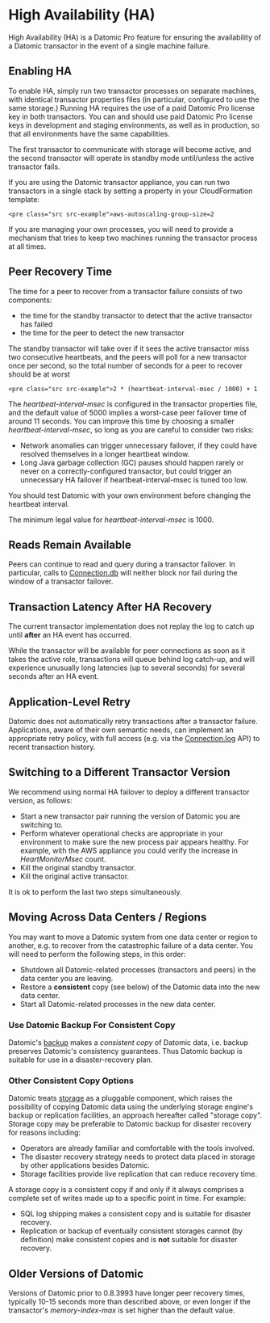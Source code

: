 High Availability (HA)
======================

High Availability (HA) is a Datomic Pro feature for ensuring the availability of a Datomic transactor in the event of a single machine failure.

Enabling HA
-----------

To enable HA, simply run two transactor processes on separate machines, with identical transactor properties files (in particular, configured to use the same storage.) Running HA requires the use of a paid Datomic Pro license key in both transactors. You can and should use paid Datomic Pro license keys in development and staging environments, as well as in production, so that all environments have the same capabilities.

The first transactor to communicate with storage will become active, and the second transactor will operate in standby mode until/unless the active transactor fails.

If you are using the Datomic transactor appliance, you can run two transactors in a single stack by setting a property in your CloudFormation template:

```
<pre class="src src-example">aws-autoscaling-group-size=2
```



If you are managing your own processes, you will need to provide a mechanism that tries to keep two machines running the transactor process at all times.





Peer Recovery Time
------------------

The time for a peer to recover from a transactor failure consists of two components:

- the time for the standby transactor to detect that the active transactor has failed
- the time for the peer to detect the new transactor

The standby transactor will take over if it sees the active transactor miss two consecutive heartbeats, and the peers will poll for a new transactor once per second, so the total number of seconds for a peer to recover should be at worst

```
<pre class="src src-example">2 * (heartbeat-interval-msec / 1000) + 1
```



The *heartbeat-interval-msec* is configured in the transactor properties file, and the default value of 5000 implies a worst-case peer failover time of around 11 seconds. You can improve this time by choosing a smaller *heartbeat-interval-msec*, so long as you are careful to consider two risks:

- Network anomalies can trigger unnecessary failover, if they could have resolved themselves in a longer heartbeat window.
- Long Java garbage collection (GC) pauses should happen rarely or never on a correctly-configured transactor, but could trigger an unnecessary HA failover if heartbeat-interval-msec is tuned too low.

You should test Datomic with your own environment before changing the heartbeat interval.

The minimum legal value for *heartbeat-interval-msec* is 1000.





Reads Remain Available
----------------------

Peers can continue to read and query during a transactor failover. In particular, calls to [Connection.db](../javadoc/datomic/Connection.html#db--) will neither block nor fail during the window of a transactor failover.





Transaction Latency After HA Recovery
-------------------------------------

The current transactor implementation does not replay the log to catch up until **after** an HA event has occurred.

While the transactor will be available for peer connections as soon as it takes the active role, transactions will queue behind log catch-up, and will experience unusually long latencies (up to several seconds) for several seconds after an HA event.





Application-Level Retry
-----------------------

Datomic does not automatically retry transactions after a transactor failure. Applications, aware of their own semantic needs, can implement an appropriate retry policy, with full access (e.g. via the [Connection.log](../javadoc/datomic/Connection.html#log--) API) to recent transaction history.





Switching to a Different Transactor Version
-------------------------------------------

We recommend using normal HA failover to deploy a different transactor version, as follows:

- Start a new transactor pair running the version of Datomic you are switching to.
- Perform whatever operational checks are appropriate in your environment to make sure the new process pair appears healthy. For example, with the AWS appliance you could verify the increase in *HeartMonitorMsec* count.
- Kill the original standby transactor.
- Kill the original active transactor.

It is ok to perform the last two steps simultaneously.





Moving Across Data Centers / Regions
------------------------------------

You may want to move a Datomic system from one data center or region to another, e.g. to recover from the catastrophic failure of a data center. You will need to perform the following steps, in this order:

- Shutdown all Datomic-related processes (transactors and peers) in the data center you are leaving.
- Restore a **consistent** copy (see below) of the Datomic data into the new data center.
- Start all Datomic-related processes in the new data center.



### Use Datomic Backup For Consistent Copy

Datomic's [backup](../operation/backup.html) makes a *consistent copy* of Datomic data, i.e. backup preserves Datomic's consistency guarantees. Thus Datomic backup is suitable for use in a disaster-recovery plan.





### Other Consistent Copy Options

Datomic treats [storage](../overview/storage.html) as a pluggable component, which raises the possibility of copying Datomic data using the underlying storage engine's backup or replication facilities, an approach hereafter called "storage copy". Storage copy may be preferable to Datomic backup for disaster recovery for reasons including:

- Operators are already familiar and comfortable with the tools involved.
- The disaster recovery strategy needs to protect data placed in storage by other applications besides Datomic.
- Storage facilities provide live replication that can reduce recovery time.

A storage copy is a consistent copy if and only if it always comprises a complete set of writes made up to a specific point in time. For example:

- SQL log shipping makes a consistent copy and is suitable for disaster recovery.
- Replication or backup of eventually consistent storages cannot (by definition) make consistent copies and is **not** suitable for disaster recovery.







Older Versions of Datomic
-------------------------

Versions of Datomic prior to 0.8.3993 have longer peer recovery times, typically 10-15 seconds more than described above, or even longer if the transactor's *memory-index-max* is set higher than the default value.